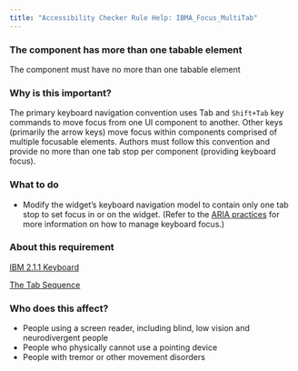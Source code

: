 ```yaml
---
title: "Accessibility Checker Rule Help: IBMA_Focus_MultiTab"
---
```


<div className="toolHelp">
<Row>
<Column colLg={16} colMd={8} colSm={4} className="toolHead">

### The component has more than one tabable element

<div id="locLevel"></div>

The component must have no more than one tabable element

</Column>
</Row>
<Row>
<Column colLg={11} colMd={5} colSm={4} className="toolMain">

### Why is this important?

The primary keyboard navigation convention uses Tab and `Shift+Tab` key commands to move focus from one UI component to another. Other keys (primarily the arrow keys) move focus within components comprised of multiple focusable elements. Authors must follow this convention and provide no more than one tab stop per component (providing keyboard focus).

<div id="locSnippet"></div>

### What to do
* Modify the widget’s keyboard navigation model to contain only one tab stop to set focus in or on the widget. (Refer to the [ARIA practices](https://w3c.github.io/aria-practices/#keyboard) for more information on how to manage keyboard focus.)

</Column>
<Column colLg={5} colMd={3} colSm={4} className="toolLeft">

### About this requirement

[IBM 2.1.1 Keyboard](https://www.ibm.com/able/requirements/requirements/#2_1_1)

[The Tab Sequence](https://w3c.github.io/aria-practices/#kbd_general_between)

### Who does this affect?

* People using a screen reader, including blind, low vision and neurodivergent people
* People who physically cannot use a pointing device
* People with tremor or other movement disorders

</Column>
</Row>
</div>

